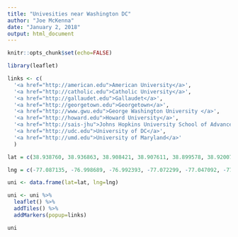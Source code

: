 ```yaml
---
title: "Univesities near Washington DC"
author: "Joe McKenna"
date: "January 2, 2018"
output: html_document
---
```


```r
knitr::opts_chunk$set(echo=FALSE)
```

```r
library(leaflet)

links <- c(
  '<a href="http://american.edu">American University</a>',
  '<a href="http://catholic.edu">Catholic University</a>',
  '<a href="http://gallaudet.edu">Gallaudet</a>',
  '<a href="http://georgetown.edu">Georgetown</a>',
  '<a href="http://www.gwu.edu">George Washington University </a>',
  '<a href="http://howard.edu">Howard University</a>',
  '<a href="http://sais-jhu">Johns Hopkins University School of Advanced International Studies</a>',
  '<a href="http://udc.edu">University of DC</a>',
  '<a href="http://umd.edu">University of Maryland</a>'
  )

lat = c(38.938760, 38.936863, 38.908421, 38.907611, 38.899578, 38.920077, 38.908180, 38.944368, 38.987386)

lng = c(-77.087135, -76.998689, -76.992393, -77.072299, -77.047092, -77.026256, -77.040279, -77.065297, -76.942639)

uni <- data.frame(lat=lat, lng=lng)

uni <- uni %>%
  leaflet() %>%
  addTiles() %>%
  addMarkers(popup=links)

uni
```